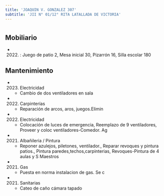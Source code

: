 ```yaml
---
title: 'JOAQUIN V. GONZALEZ 307'
subtitle: 'JII N° 01/12° RITA LATALLADA DE VICTORIA'
---
```


#


## Mobiliario

*  (2022) : Juego de patio 2, Mesa inicial 30, Pizarrón 16, Silla escolar 180 





## Mantenimiento

*  (2023) Electricidad 
    + Cambio de dos ventiladores en sala

*  (2022) Carpinterías 
    + Reparación de arcos, aros, juegos.Elimin

*  (2022) Electricidad 
    + Colocación de luces de emergencia, Reemplazo de 9 ventiladores, Proveer y coloc ventiladores-Comedor. Ag

*  (2021) Albañileria / Pintura 
    + Reponer azulejos, piletones, ventilador., Reparar revoques y pintura patios., Pintura paredes,techos,carpinterias, Revoques-Pintura de 4 aulas y S Maestros

*  (2021) Gas 
    + Puesta en norma instalacion de gas. Se c

*  (2021) Sanitarias 
    + Cateo de caño cámara tapado



